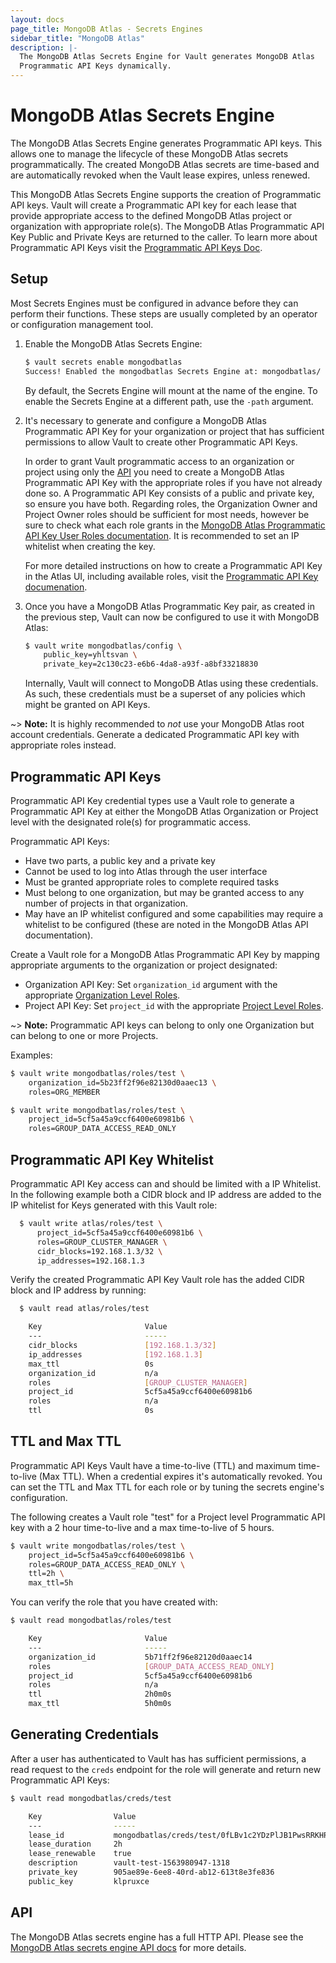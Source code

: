 ```yaml
---
layout: docs
page_title: MongoDB Atlas - Secrets Engines
sidebar_title: "MongoDB Atlas"
description: |-
  The MongoDB Atlas Secrets Engine for Vault generates MongoDB Atlas
  Programmatic API Keys dynamically.
---
```


# MongoDB Atlas Secrets Engine

The MongoDB Atlas Secrets Engine generates Programmatic API keys. This allows one to manage the
lifecycle of these MongoDB Atlas secrets programmatically. The created MongoDB Atlas secrets are
time-based and are automatically revoked when the Vault lease expires, unless renewed.

This MongoDB Atlas Secrets Engine supports the creation of Programmatic API keys. Vault will create
a Programmatic API key for each lease that provide appropriate access to the defined MongoDB Atlas
project or organization with appropriate role(s). The MongoDB Atlas Programmatic API Key Public and
Private Keys are returned to the caller. To learn more about Programmatic API Keys visit the
[Programmatic API Keys Doc](https://docs.atlas.mongodb.com/reference/api/apiKeys/).

## Setup

Most Secrets Engines must be configured in advance before they can perform their functions. These
steps are usually completed by an operator or configuration management tool.

1. Enable the MongoDB Atlas Secrets Engine:

    ```bash
    $ vault secrets enable mongodbatlas
    Success! Enabled the mongodbatlas Secrets Engine at: mongodbatlas/
    ```

    By default, the Secrets Engine will mount at the name of the engine. To
    enable the Secrets Engine at a different path, use the `-path` argument.

1. It's necessary to generate and configure a MongoDB Atlas Programmatic API Key for your organization
   or project that has sufficient permissions to allow Vault to create other Programmatic API Keys.

    In order to grant Vault programmatic access to an organization or project using only the
    [API](https://docs.atlas.mongodb.com/api/) you need to create a MongoDB Atlas Programmatic API
    Key with the appropriate roles if you have not already done so. A Programmatic API Key consists
    of a public and private key, so ensure you have both. Regarding roles, the Organization Owner and
    Project Owner roles should be sufficient for most needs, however be sure to check what each role
    grants in the [MongoDB Atlas Programmatic API Key User Roles documentation](https://docs.atlas.mongodb.com/reference/user-roles/).
    It is recommended to set an IP whitelist when creating the key.

    For more detailed instructions on how to create a Programmatic API Key in the Atlas UI, including
    available roles, visit the [Programmatic API Key documenation](https://docs.atlas.mongodb.com/configure-api-access/#programmatic-api-keys).

1. Once you have a MongoDB Atlas Programmatic Key pair, as created in the previous step, Vault can now
   be configured to use it with MongoDB Atlas:

    ```bash
    $ vault write mongodbatlas/config \
        public_key=yhltsvan \
        private_key=2c130c23-e6b6-4da8-a93f-a8bf33218830
    ```

    Internally, Vault will connect to MongoDB Atlas using these credentials. As such,
    these credentials must be a superset of any policies which might be granted
    on API Keys.

~> **Note:** It is highly recommended to *not* use your MongoDB Atlas root account credentials.
Generate a dedicated Programmatic API key with appropriate roles instead.


## Programmatic API Keys

Programmatic API Key credential types use a Vault role to generate a Programmatic API Key at
either the MongoDB Atlas Organization or Project level with the designated role(s) for programmatic access.

  Programmatic API Keys:
  - Have two parts, a public key and a private key
  - Cannot be used to log into Atlas through the user interface
  - Must be granted appropriate roles to complete required tasks
  - Must belong to one organization, but may be granted access to any number of
    projects in that organization.
  - May have an IP whitelist configured and some capabilities may require a
    whitelist to be configured (these are noted in the MongoDB Atlas API
    documentation).

Create a Vault role for a MongoDB Atlas Programmatic API Key by mapping appropriate arguments to the
   organization or project designated:

  - Organization API Key: Set `organization_id` argument with the appropriate
    [Organization Level Roles](https://docs.atlas.mongodb.com/reference/user-roles/#organization-roles).
  - Project API Key: Set `project_id` with the appropriate [Project Level Roles](https://docs.atlas.mongodb.com/reference/user-roles/#project-roles).

~> **Note:** Programmatic API keys can belong to only one Organization but can belong to one or more Projects.


Examples:

```bash
$ vault write mongodbatlas/roles/test \
    organization_id=5b23ff2f96e82130d0aaec13 \
    roles=ORG_MEMBER
```
```bash
$ vault write mongodbatlas/roles/test \
    project_id=5cf5a45a9ccf6400e60981b6 \
    roles=GROUP_DATA_ACCESS_READ_ONLY
```

## Programmatic API Key Whitelist

Programmatic API Key access can and should be limited with a IP Whitelist. In the following example both a CIDR
block and IP address are added to the IP whitelist for Keys generated with this Vault role:

```bash
  $ vault write atlas/roles/test \
      project_id=5cf5a45a9ccf6400e60981b6 \
      roles=GROUP_CLUSTER_MANAGER \
      cidr_blocks=192.168.1.3/32 \
      ip_addresses=192.168.1.3
```

Verify the created Programmatic API Key Vault role has the added CIDR block and IP address by running:

  ```bash
    $ vault read atlas/roles/test

      Key                       Value
      ---                       -----
      cidr_blocks               [192.168.1.3/32]
      ip_addresses              [192.168.1.3]
      max_ttl                   0s
      organization_id           n/a
      roles                     [GROUP_CLUSTER_MANAGER]
      project_id                5cf5a45a9ccf6400e60981b6
      roles                     n/a
      ttl                       0s
  ```

## TTL and Max TTL

Programmatic API Keys Vault have a time-to-live (TTL) and maximum time-to-live (Max TTL).
When a credential expires it's automatically revoked. You can set the TTL and Max TTL for each role
or by tuning the secrets engine's configuration.

The following creates a Vault role "test" for a Project level Programmatic API key with a 2 hour time-to-live and a
max time-to-live of 5 hours.

```bash
$ vault write mongodbatlas/roles/test \
    project_id=5cf5a45a9ccf6400e60981b6 \
    roles=GROUP_DATA_ACCESS_READ_ONLY \
    ttl=2h \
    max_ttl=5h
```

You can verify the role that you have created with:

```bash
$ vault read mongodbatlas/roles/test

    Key                       Value
    ---                       -----
    organization_id           5b71ff2f96e82120d0aaec14
    roles                     [GROUP_DATA_ACCESS_READ_ONLY]
    project_id                5cf5a45a9ccf6400e60981b6
    roles                     n/a
    ttl                       2h0m0s
    max_ttl                   5h0m0s
```


## Generating Credentials

After a user has authenticated to Vault has has sufficient permissions, a read request to the
`creds` endpoint for the role will generate and return new Programmatic API Keys:

```bash
$ vault read mongodbatlas/creds/test

    Key                Value
    ---                -----
    lease_id           mongodbatlas/creds/test/0fLBv1c2YDzPlJB1PwsRRKHR
    lease_duration     2h
    lease_renewable    true
    description        vault-test-1563980947-1318
    private_key        905ae89e-6ee8-40rd-ab12-613t8e3fe836
    public_key         klpruxce
```

## API

The MongoDB Atlas secrets engine has a full HTTP API. Please see the
[MongoDB Atlas secrets engine API docs](/api/secret/mongodbatlas) for more details.
